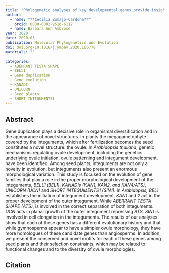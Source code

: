 ```yaml
---
title: "Phylogenetic analyses of key developmental genes provide insight into the complex evolution of seeds"
author:
  - name: "**Cecilia Zumajo-Cardona**"
    orcid: 0000-0002-9516-6112
  - name: Barbara Ann Ambrose
year: 2020
date: 2020-03
publication: Molecular Phylogenetics and Evolution
doi: doi.org/10.1016/j.ympev.2020.106778
materials: ""

categories:
  - ABERRANT TESTA SHAPE 
  - BELL1
  - Gene duplication
  - Gene evolution
  - KANADI 
  - UNICORN
  - Seed plants
  - SHORT INTEGUMENTS1
---
```


## Abstract

Gene duplication plays a decisive role in organismal diversification and in the appearance of novel structures. In plants the megagametophyte covered by the integuments, which after fertilization becomes the seed constitutes a novel structure: the ovule. In *Arabidopsis thaliana*, genetic mechanisms regulating ovule development, including the genetics underlying ovule initiation, ovule patterning and integument development, have been identified. Among seed plants, integuments are not only a novelty in evolution, but integuments also present an enormous morphological variation. This study is focused on the evolution of gene families that play a role in the proper morphological development of the integuments, *BELL1 (BEL1)*, *KANADIs (KAN1, KAN2, and KAN4/ATS)*, *UNICORN (UCN)* and *SHORT INTEGUMENTS1 (SIN1)*. In *Arabidopsis, BEL1* establishes the initiation of integument development. *KAN1* and *2* act in the proper development of the outer integument. While *ABERRANT TESTA SHAPE (ATS)*, is involved in the correct separation of both integuments. *UCN* acts in planar growth of the outer integument repressing *ATS*. *SIN1* is involved in cell elongation in the integuments. The results of our analyses show that each of these genes has a different evolutionary history and that while gymnosperms appear to have a simpler ovule morphology, they have more homologues of these candidate genes than angiosperms. In addition, we present the conserved and novel motifs for each of these genes among seed plants and their selection constraints, which may be related to functional changes and to the diversity of ovule morphologies.

## Citation

